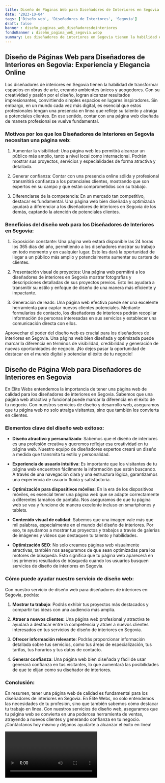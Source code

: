 ```yaml
---
title: Diseño de Páginas Web para Diseñadores de Interiores en Segovia
date: '2023-10-04'
tags: ['Diseño web', 'Diseñadores de Interiores', 'Segovia']
draft: false
banner : diseño_paginas_web_diseñadoresdeinteriores
fondoBanner : diseño_pagina_web_segovia.webp
summary: Los diseñadores de interiores en Segovia tienen la habilidad de transformar espacios en obras de arte, creando ambientes únicos y acogedores. Con su creatividad y pasión por el diseño, logran alcanzar resultados impresionantes, convirtiendo simples espacios en lugares inspiradores. Sin embargo, en un mundo cada vez más digital, es esencial que estos profesionales tengan una presencia en línea que refleje su talento y atraiga a potenciales clientes. En ese sentido, contar con una página web diseñada de manera profesional se vuelve fundamental.
---
```


## Diseño de Páginas Web para Diseñadores de Interiores en Segovia: Experiencia y Elegancia Online

Los diseñadores de interiores en Segovia tienen la habilidad de transformar espacios en obras de arte, creando ambientes únicos y acogedores. Con su creatividad y pasión por el diseño, logran alcanzar resultados impresionantes, convirtiendo simples espacios en lugares inspiradores. Sin embargo, en un mundo cada vez más digital, es esencial que estos profesionales tengan una presencia en línea que refleje su talento y atraiga a potenciales clientes. En ese sentido, contar con una página web diseñada de manera profesional se vuelve fundamental.

### Motivos por los que los Diseñadores de Interiores en Segovia necesitan una página web:

1. Aumentar la visibilidad: Una página web les permitirá alcanzar un público más amplio, tanto a nivel local como internacional. Podrán mostrar sus proyectos, servicios y especialidades de forma atractiva y detallada.

2. Generar confianza: Contar con una presencia online sólida y profesional transmitirá confianza a los potenciales clientes, mostrando que son expertos en su campo y que están comprometidos con su trabajo.

3. Diferenciarse de la competencia: En un mercado tan competitivo, destacar es fundamental. Una página web bien diseñada y optimizada ayudará a diferenciar a los diseñadores de interiores en Segovia de los demás, captando la atención de potenciales clientes.

### Beneficios del diseño web para los Diseñadores de Interiores en Segovia:

1. Exposición constante: Una página web estará disponible las 24 horas los 365 días del año, permitiendo a los diseñadores mostrar su trabajo en todo momento y en cualquier lugar. Esto les dará la oportunidad de llegar a un público más amplio y potencialmente aumentar su cartera de clientes.

2. Presentación visual de proyectos: Una página web permitirá a los diseñadores de interiores en Segovia mostrar fotografías y descripciones detalladas de sus proyectos previos. Esto les ayudará a transmitir su estilo y enfoque de diseño de una manera más eficiente y impactante.

3. Generación de leads: Una página web efectiva puede ser una excelente herramienta para captar nuevos clientes potenciales. Mediante formularios de contacto, los diseñadores de interiores podrán recopilar información de personas interesadas en sus servicios y establecer una comunicación directa con ellos.

Aprovechar el poder del diseño web es crucial para los diseñadores de interiores en Segovia. Una página web bien diseñada y optimizada puede marcar la diferencia en términos de visibilidad, credibilidad y generación de nuevas oportunidades de negocio. ¡No dejes pasar la oportunidad de destacar en el mundo digital y potenciar el éxito de tu negocio!

<GifSeo />

<Cta />

## Diseño de Página Web para Diseñadores de Interiores en Segovia

En Élite Webs entendemos la importancia de tener una página web de calidad para los diseñadores de interiores en Segovia. Sabemos que una página web atractiva y funcional puede marcar la diferencia en el éxito de tu negocio. Con nuestros servicios de diseño y desarrollo web, aseguramos que tu página web no solo atraiga visitantes, sino que también los convierta en clientes.

### Elementos clave del diseño web exitoso:

- **Diseño atractivo y personalizado**: Sabemos que el diseño de interiores es una profesión creativa y queremos reflejar esa creatividad en tu página web. Nuestro equipo de diseñadores expertos creará un diseño a medida que transmita tu estilo y personalidad.

- **Experiencia de usuario intuitiva**: Es importante que los visitantes de tu página web encuentren fácilmente la información que están buscando. A través de una navegación clara y una estructura lógica, garantizamos una experiencia de usuario fluida y satisfactoria.

- **Optimización para dispositivos móviles**: En la era de los dispositivos móviles, es esencial tener una página web que se adapte correctamente a diferentes tamaños de pantalla. Nos aseguramos de que tu página web se vea y funcione de manera excelente incluso en smartphones y tablets.

- **Contenido visual de calidad**: Sabemos que una imagen vale más que mil palabras, especialmente en el mundo del diseño de interiores. Por eso, te ayudamos a mostrar tus proyectos y trabajos a través de galerías de imágenes y vídeos que destaquen tu talento y habilidades.

- **Optimización SEO**: No solo creamos páginas web visualmente atractivas, también nos aseguramos de que sean optimizadas para los motores de búsqueda. Esto significa que tu página web aparecerá en los primeros resultados de búsqueda cuando los usuarios busquen servicios de diseño de interiores en Segovia.

### Cómo puede ayudar nuestro servicio de diseño web:

Con nuestro servicio de diseño web para diseñadores de interiores en Segovia, podrás:

1. **Mostrar tu trabajo**: Podrás exhibir tus proyectos más destacados y compartir tus ideas con una audiencia más amplia.

2. **Atraer a nuevos clientes**: Una página web profesional y atractiva te ayudará a destacar entre la competencia y atraer a nuevos clientes interesados en tus servicios de diseño de interiores en Segovia.

3. **Ofrecer información relevante**: Podrás proporcionar información detallada sobre tus servicios, como tus áreas de especialización, tus tarifas, tus horarios y tus datos de contacto.

4. **Generar confianza**: Una página web bien diseñada y fácil de usar generará confianza en tus visitantes, lo que aumentará las posibilidades de que te elijan como su diseñador de interiores.

### Conclusión:

En resumen, tener una página web de calidad es fundamental para los diseñadores de interiores en Segovia. En Élite Webs, no solo entendemos las necesidades de tu profesión, sino que también sabemos cómo destacar tu trabajo en línea. Con nuestros servicios de diseño web, aseguramos que tu página web se convierta en una poderosa herramienta de ventas, atrayendo a nuevos clientes y generando confianza en tu negocio. ¡Contáctanos hoy mismo y déjanos ayudarte a alcanzar el éxito en línea!

<Video />

<CtaBot job='Diseñadores de Interiores' city='Segovia'/>

<Gmaps query='Segovia+españa+maps' />